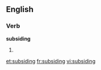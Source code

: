 
==English==

===Verb===
'''subsiding'''

# {{present participle of|[[subside]]}}

[[et:subsiding]]
[[fr:subsiding]]
[[vi:subsiding]]